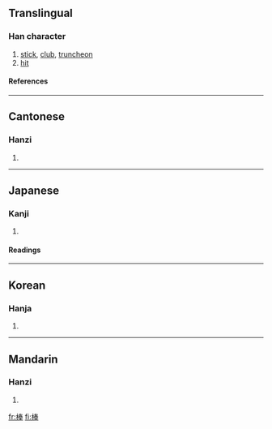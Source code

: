 ==Translingual==
===Han character===
{{Han char|rn=75|rad=木|as=08|sn=12|four=4595<sub>3</sub>|canj=木手大手 (DQKQ)}}
# [[stick]], [[club]], [[truncheon]]
# [[hit]]
====References====
{{Han ref|kx=0532.100|dkj=14929|dj=0920.170|hdz=21222.090|uh=68D2|ud=26834|bh=B4CE|bd=46286}}

----
==Cantonese==
===Hanzi===
{{yue-hanzi|jyut=|y=paang5}}
# {{defn|Cantonese}}

----
==Japanese==
===Kanji===
{{ja-kanji|grade=6|rs=木08}}
# {{defn|Japanese}} 
====Readings====
{{ja-readings|on=[[ぼう]] (bō), [[ほう]] (hō)|kun=[[つえ]] (tsue)}}

----
==Korean==
===Hanja===
{{ko-hanja|hangeul=봉|eumhun=몽둥이|rv=bong|mr=pong|y=pong}}
# {{defn|Korean}}

----
==Mandarin==
===Hanzi===
{{cmn-hanzi|pin=[[bàng]] ([[bang4]]), [[bèi]] ([[bei4]])|wg=pang<sup>4</sup>, pei<sup>4</sup>}}
# {{defn|Mandarin}}

[[fr:棒]]
[[fi:棒]]
